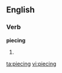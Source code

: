 
==English==

===Verb===
'''piecing'''

# {{present participle of|[[piece]]}}

[[ta:piecing]]
[[vi:piecing]]